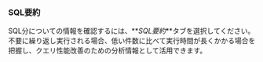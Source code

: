### SQL要約

<ImgLang img="analysis-tx-sql-summary.png" desc="SQL要約" />

SQL分についての情報を確認するには、**_SQL要約_**タブを選択してください。 不要に繰り返し実行される場合、低い件数に比べて実行時間が長くかかる場合を把握し、クエリ性能改善のための分析情報として活用できます。

